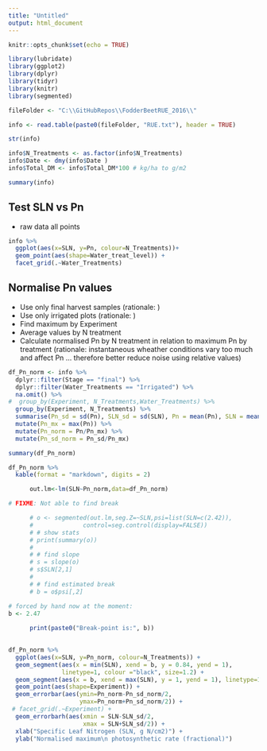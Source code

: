 ```yaml
---
title: "Untitled"
output: html_document
---
```



```r
knitr::opts_chunk$set(echo = TRUE)

library(lubridate)
library(ggplot2)
library(dplyr)
library(tidyr)
library(knitr)
library(segmented)

```

```r
fileFolder <- "C:\\GitHubRepos\\FodderBeetRUE_2016\\"

info <- read.table(paste0(fileFolder, "RUE.txt"), header = TRUE)

str(info)

info$N_Treatments <- as.factor(info$N_Treatments)
info$Date <- dmy(info$Date )
info$Total_DM <- info$Total_DM*100 # kg/ha to g/m2

summary(info)
```


## Test SLN vs Pn

- raw data all points

```r

info %>%
  ggplot(aes(x=SLN, y=Pn, colour=N_Treatments))+
  geom_point(aes(shape=Water_treat_level)) + 
  facet_grid(.~Water_Treatments)

```

## Normalise Pn values

- Use only final harvest samples (rationale: )
- Use only irrigated plots (rationale: )
- Find maximum by Experiment
- Average values by N treatment
- Calculate normalised Pn by N treatment in relation to maximum Pn by treatment (rationale: instantaneous wheather conditions vary too much and affect Pn ... therefore better reduce noise using relative values)

```r

df_Pn_norm <- info %>%
  dplyr::filter(Stage == "final") %>%
  dplyr::filter(Water_Treatments == "Irrigated") %>%
  na.omit() %>%
#  group_by(Experiment, N_Treatments,Water_Treatments) %>%
  group_by(Experiment, N_Treatments) %>%
  summarise(Pn_sd = sd(Pn), SLN_sd = sd(SLN), Pn = mean(Pn), SLN = mean(SLN)) %>%
  mutate(Pn_mx = max(Pn)) %>%
  mutate(Pn_norm = Pn/Pn_mx) %>%
  mutate(Pn_sd_norm = Pn_sd/Pn_mx)

summary(df_Pn_norm)

```

```r
df_Pn_norm %>%
  kable(format = "markdown", digits = 2)
```


```r

      out.lm<-lm(SLN~Pn_norm,data=df_Pn_norm)

# FIXME: Not able to find break

      # o <- segmented(out.lm,seg.Z=~SLN,psi=list(SLN=c(2.42)),
      #              control=seg.control(display=FALSE))
      # # show stats
      # print(summary(o))
      # 
      # # find slope
      # s = slope(o)
      # s$SLN[2,1]
      # 
      # # find estimated break
      # b = o$psi[,2]

# forced by hand now at the moment: 
b <- 2.47
      
      print(paste0("Break-point is:", b))
      
```

```r

df_Pn_norm %>%
  ggplot(aes(x=SLN, y=Pn_norm, colour=N_Treatments)) +
  geom_segment(aes(x = min(SLN), xend = b, y = 0.84, yend = 1), 
               linetype=1, colour ="black", size=1.2) +
  geom_segment(aes(x = b, xend = max(SLN), y = 1, yend = 1), linetype=1, colour ="black", size=1.2) +
  geom_point(aes(shape=Experiment)) +
  geom_errorbar(aes(ymin=Pn_norm-Pn_sd_norm/2,
                    ymax=Pn_norm+Pn_sd_norm/2)) +
 # facet_grid(.~Experiment) +
  geom_errorbarh(aes(xmin = SLN-SLN_sd/2,
                     xmax = SLN+SLN_sd/2)) +
  xlab("Specific Leaf Nitrogen (SLN, g N/cm2)") +
  ylab("Normalised maximum\n photosynthetic rate (fractional)")

```

